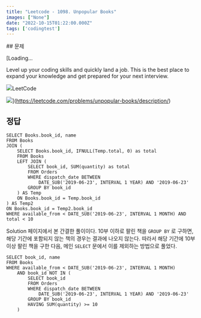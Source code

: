 ```yaml
---
title: "Leetcode - 1098. Unpopular Books"
images: ["None"]
date: "2022-10-15T01:22:00.000Z"
tags: ['codingtest']
---
```


<TOCInline toc={props.toc} asDisclosure />
## 문제

[Loading...

Level up your coding skills and quickly land a job. This is the best place to expand your knowledge and get prepared for your next interview.

![](https://leetcode.com/favicon-192x192.png)LeetCode

![](https://leetcode.com/static/images/LeetCode_Sharing.png)](https://leetcode.com/problems/unpopular-books/description/)

## 정답

```
SELECT Books.book_id, name
FROM Books
JOIN (
    SELECT Books.book_id, IFNULL(Temp.total, 0) as total
    FROM Books
    LEFT JOIN (
        SELECT book_id, SUM(quantity) as total
        FROM Orders
        WHERE dispatch_date BETWEEN
            DATE_SUB('2019-06-23', INTERVAL 1 YEAR) AND '2019-06-23'
        GROUP BY book_id
    ) AS Temp
    ON Books.book_id = Temp.book_id
) AS Temp2
ON Books.book_id = Temp2.book_id
WHERE available_from < DATE_SUB('2019-06-23', INTERVAL 1 MONTH) AND total < 10
```

Solution 페이지에서 본 간결한 풀이이다. 10부 이하로 팔린 책을 `GROUP BY` 로 구하면, 해당 기간에 포함되지 않는 책의 경우는 결과에 나오지 않는다. 따라서 해당 기간에 10부 이상 팔린 책을 구한 다음, 메인 `SELECT` 문에서 이를 제외하는 방법으로 풀었다.

```
SELECT book_id, name
FROM Books
WHERE available_from < DATE_SUB('2019-06-23', INTERVAL 1 MONTH)
    AND book_id NOT IN (
        SELECT book_id
        FROM Orders
        WHERE dispatch_date BETWEEN
            DATE_SUB('2019-06-23', INTERVAL 1 YEAR) AND '2019-06-23'
        GROUP BY book_id
        HAVING SUM(quantity) >= 10
    )
```
